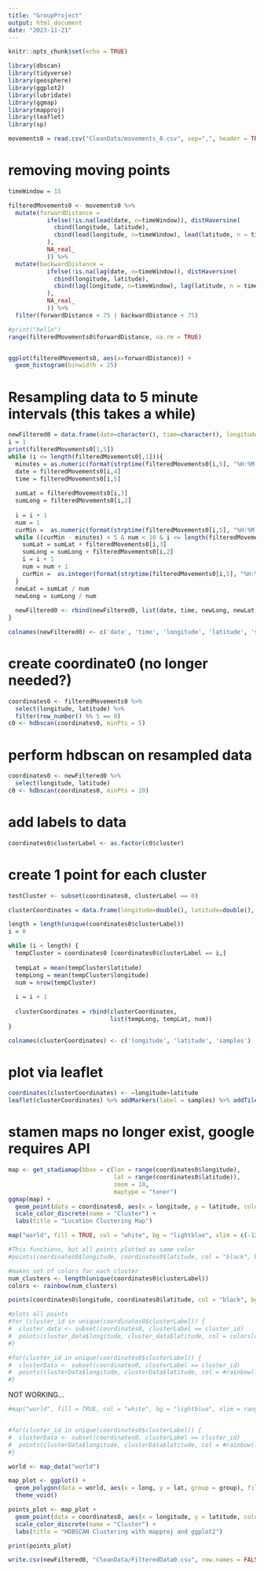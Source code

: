 ```yaml
---
title: "GroupProject"
output: html_document
date: "2023-11-21"
---
```


```r
knitr::opts_chunk$set(echo = TRUE)
```


```r
library(dbscan)
library(tidyverse)
library(geosphere)
library(ggplot2)
library(lubridate)
library(ggmap)
library(mapproj)
library(leaflet)
library(sp)
```



```r
movements0 = read.csv("CleanData/movements_0.csv", sep=",", header = TRUE)

```


# removing moving points

```r
timeWindow = 15

filteredMovements0 <- movements0 %>%
  mutate(forwardDistance = 
           ifelse(!is.na(lead(date, n=timeWindow)), distHaversine(
             cbind(longitude, latitude),
             cbind(lead(longitude, n=timeWindow), lead(latitude, n = timeWindow))
           ),
           NA_real_
           )) %>%
  mutate(backwardDistance = 
           ifelse(!is.na(lag(date, n=timeWindow)), distHaversine(
             cbind(longitude, latitude),
             cbind(lag(longitude, n=timeWindow), lag(latitude, n = timeWindow))
           ),
           NA_real_
           )) %>%
  filter(forwardDistance < 75 | backwardDistance < 75)
```

```r
#print("hello")
range(filteredMovements0$forwardDistance, na.rm = TRUE)


ggplot(filteredMovements0, aes(x=forwardDistance)) +
  geom_histogram(binwidth = 25)
```
# Resampling data to 5 minute intervals (this takes a while)

```r
newFiltered0 = data.frame(date=character(), time=character(), longitude=double(), latitude=double(), samples=double())
i = 1
print(filteredMovements0[1,5])
while (i <= length(filteredMovements0[,1])){
  minutes = as.numeric(format(strptime(filteredMovements0[i,5], "%H:%M:%S"), '%M'))
  date = filteredMovements0[i,4]
  time = filteredMovements0[i,5]
  
  sumLat = filteredMovements0[i,3]
  sumLong = filteredMovements0[i,2]
  
  i = i + 1
  num = 1
  curMin =  as.numeric(format(strptime(filteredMovements0[i,5], "%H:%M:%S"), '%M'))
  while ((curMin - minutes) < 5 & num < 10 & i <= length(filteredMovements0[,1])) {
    sumLat = sumLat + filteredMovements0[i,3]
    sumLong = sumLong + filteredMovements0[i,2]
    i = i + 1
    num = num + 1
    curMin =  as.integer(format(strptime(filteredMovements0[i,5], "%H:%M:%S"), '%M'))
  }
  newLat = sumLat / num
  newLong = sumLong / num
  
  newFiltered0 <- rbind(newFiltered0, list(date, time, newLong, newLat, num))
}

colnames(newFiltered0) <- c('date', 'time', 'longitude', 'latitude', 'samples')
```
# create coordinate0 (no longer needed?)

```r
coordinates0 <- filteredMovements0 %>%
  select(longitude, latitude) %>%
  filter(row_number() %% 5 == 0)
c0 <- hdbscan(coordinates0, minPts = 5)
```

# perform hdbscan on resampled data

```r
coordinates0 <- newFiltered0 %>%
  select(longitude, latitude)
c0 <- hdbscan(coordinates0, minPts = 20)
```

# add labels to data

```r
coordinates0$clusterLabel <- as.factor(c0$cluster)
```

# create 1 point for each cluster
```r
testCluster <- subset(coordinates0, clusterLabel == 0)
```

```r
clusterCoordinates = data.frame(longitude=double(), latitude=double(), count=double())

length = length(unique(coordinates0$clusterLabel))
i = 0

while (i < length) {
  tempCluster = coordinates0 [coordinates0$clusterLabel == i,]
  
  tempLat = mean(tempCluster$latitude)
  tempLong = mean(tempCluster$longitude)
  num = nrow(tempCluster)
  
  i = i + 1
  
  clusterCoordinates = rbind(clusterCoordinates, 
                             list(tempLong, tempLat, num))
}

colnames(clusterCoordinates) <- c('longitude', 'latitude', 'samples')
```

# plot via leaflet

```r
coordinates(clusterCoordinates) <- ~longitude+latitude
leaflet(clusterCoordinates) %>% addMarkers(label = samples) %>% addTiles()
```




# stamen maps no longer exist, google requires API
```r
map <- get_stadiamap(bbox = c(lon = range(coordinates0$longitude), 
                              lat = range(coordinates0$latitude)),
                              zoom = 10,
                              maptype = "toner")
ggmap(map) + 
  geom_point(data = coordinates0, aes(x = longitude, y = latitude, color = as.factor(cluster_label)), size = 2) +
  scale_color_discrete(name = "Cluster") +
  labs(title = "Location Clustering Map")
```



```r
map("world", fill = TRUE, col = "white", bg = "lightblue", xlim = c(-122.5, -122.2), ylim = c(47.5, 47.7), resolution = 0)

#This functions, but all points plotted as same color
#points(coordinates0$longitude, coordinates0$latitude, col = "black", bg = "red", pch = 21)

#makes set of colors for each cluster
num_clusters <- length(unique(coordinates0$clusterLabel))
colors <- rainbow(num_clusters)

points(coordinates0$longitude, coordinates0$latitude, col = "black", bg = colors[coordinates0$clusterLabel], pch = 21)

#plots all points
#for (cluster_id in unique(coordinates0$clusterLabel)) {
#  cluster_data <- subset(coordinates0, clusterLabel == cluster_id)
#  points(cluster_data$longitude, cluster_data$latitude, col = colors[cluster_id], bg = #colors[cluster_id], pch = 21)
#}

#for(cluster_id in unique(coordinates0$clusterLabel)) {
#  clusterData <- subset(coordinates0, clusterLabel == cluster_id)
#  points(clusterData$longitude, clusterData$latitude, col = #rainbow(length(unique(coordinates0$clusterLabel)))[cluster_id], pch = #20)
#}
```



NOT WORKING...

```r
#map("world", fill = TRUE, col = "white", bg = "lightblue", xlim = range(coordinates0$longitude), ylim = range(coordinates0$latitude))


#for(cluster_id in unique(coordinates0$clusterLabel)) {
#  clusterData <- subset(coordinates0, clusterLabel == cluster_id)
#  points(clusterData$longitude, clusterData$latitude, col = #rainbow(length(unique(coordinates0$clusterLabel)))[cluster_id], pch = 20)
#}

world <- map_data("world")

map_plot <- ggplot() +
  geom_polygon(data = world, aes(x = long, y = lat, group = group), fill = "lightblue", color = "white") +
  theme_void()

points_plot <- map_plot +
  geom_point(data = coordinates0, aes(x = longitude, y = latitude, color = clusterLabel), size = 2) +
  scale_color_discrete(name = "Cluster") +
  labs(title = "HDBSCAN Clustering with mapproj and ggplot2")

print(points_plot)
```

```r
write.csv(newFiltered0, "CleanData/FilteredData0.csv", row.names = FALSE)
```
